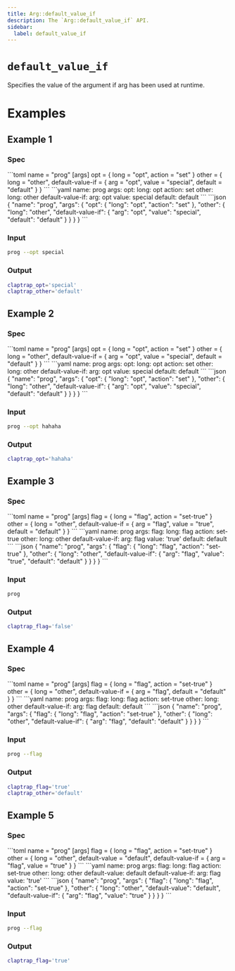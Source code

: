 ```yaml
---
title: Arg::default_value_if
description: The `Arg::default_value_if` API.
sidebar:
  label: default_value_if
---
```



# `default_value_if` <LinkButton href="https://docs.rs/clap/latest/clap/struct.Arg.html#method.default_value_if" icon="open-book" variant="minimal"></LinkButton>

<Badge text="since 0.1.0" size="small" />

Specifies the value of the argument if arg has been used at runtime.

# Examples
## Example 1

### Spec

<Tabs syncKey="format">
  <TabItem label="TOML">
```toml
name = "prog"
[args]
opt = { long = "opt", action = "set" }
other = { long = "other", default-value-if = { arg = "opt", value = "special", default = "default" } }
```
  </TabItem>
  <TabItem label="YAML">
```yaml
name: prog
args:
  opt:
    long: opt
    action: set
  other:
    long: other
    default-value-if:
      arg: opt
      value: special
      default: default
```
  </TabItem>
  <TabItem label="JSON">
```json
{
  "name": "prog",
  "args": {
    "opt": {
      "long": "opt",
      "action": "set"
    },
    "other": {
      "long": "other",
      "default-value-if": {
        "arg": "opt",
        "value": "special",
        "default": "default"
      }
    }
  }
}
```
  </TabItem>
</Tabs>

### Input

```bash
prog --opt special
```

### Output

```bash
claptrap_opt='special'
claptrap_other='default'
```
## Example 2

### Spec

<Tabs syncKey="format">
  <TabItem label="TOML">
```toml
name = "prog"
[args]
opt = { long = "opt", action = "set" }
other = { long = "other", default-value-if = { arg = "opt", value = "special", default = "default" } }
```
  </TabItem>
  <TabItem label="YAML">
```yaml
name: prog
args:
  opt:
    long: opt
    action: set
  other:
    long: other
    default-value-if:
      arg: opt
      value: special
      default: default
```
  </TabItem>
  <TabItem label="JSON">
```json
{
  "name": "prog",
  "args": {
    "opt": {
      "long": "opt",
      "action": "set"
    },
    "other": {
      "long": "other",
      "default-value-if": {
        "arg": "opt",
        "value": "special",
        "default": "default"
      }
    }
  }
}
```
  </TabItem>
</Tabs>

### Input

```bash
prog --opt hahaha
```

### Output

```bash
claptrap_opt='hahaha'
```
## Example 3

### Spec

<Tabs syncKey="format">
  <TabItem label="TOML">
```toml
name = "prog"
[args]
flag = { long = "flag", action = "set-true" }
other = { long = "other", default-value-if = { arg = "flag", value = "true", default = "default" } }
```
  </TabItem>
  <TabItem label="YAML">
```yaml
name: prog
args:
  flag:
    long: flag
    action: set-true
  other:
    long: other
    default-value-if:
      arg: flag
      value: 'true'
      default: default
```
  </TabItem>
  <TabItem label="JSON">
```json
{
  "name": "prog",
  "args": {
    "flag": {
      "long": "flag",
      "action": "set-true"
    },
    "other": {
      "long": "other",
      "default-value-if": {
        "arg": "flag",
        "value": "true",
        "default": "default"
      }
    }
  }
}
```
  </TabItem>
</Tabs>

### Input

```bash
prog
```

### Output

```bash
claptrap_flag='false'
```
## Example 4

### Spec

<Tabs syncKey="format">
  <TabItem label="TOML">
```toml
name = "prog"
[args]
flag = { long = "flag", action = "set-true" }
other = { long = "other", default-value-if = { arg = "flag", default = "default" } }
```
  </TabItem>
  <TabItem label="YAML">
```yaml
name: prog
args:
  flag:
    long: flag
    action: set-true
  other:
    long: other
    default-value-if:
      arg: flag
      default: default
```
  </TabItem>
  <TabItem label="JSON">
```json
{
  "name": "prog",
  "args": {
    "flag": {
      "long": "flag",
      "action": "set-true"
    },
    "other": {
      "long": "other",
      "default-value-if": {
        "arg": "flag",
        "default": "default"
      }
    }
  }
}
```
  </TabItem>
</Tabs>

### Input

```bash
prog --flag
```

### Output

```bash
claptrap_flag='true'
claptrap_other='default'
```
## Example 5

### Spec

<Tabs syncKey="format">
  <TabItem label="TOML">
```toml
name = "prog"
[args]
flag = { long = "flag", action = "set-true" }
other = { long = "other", default-value = "default", default-value-if = { arg = "flag", value = "true" } }
```
  </TabItem>
  <TabItem label="YAML">
```yaml
name: prog
args:
  flag:
    long: flag
    action: set-true
  other:
    long: other
    default-value: default
    default-value-if:
      arg: flag
      value: 'true'
```
  </TabItem>
  <TabItem label="JSON">
```json
{
  "name": "prog",
  "args": {
    "flag": {
      "long": "flag",
      "action": "set-true"
    },
    "other": {
      "long": "other",
      "default-value": "default",
      "default-value-if": {
        "arg": "flag",
        "value": "true"
      }
    }
  }
}
```
  </TabItem>
</Tabs>

### Input

```bash
prog --flag
```

### Output

```bash
claptrap_flag='true'
```
